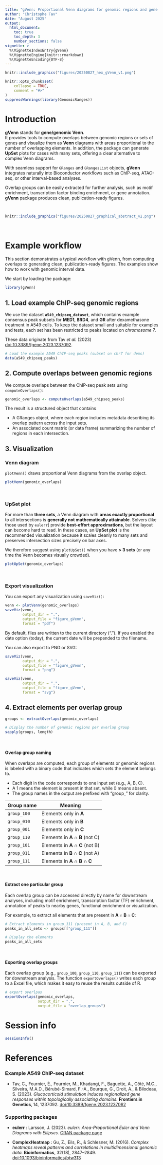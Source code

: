 ```yaml
---
title: "gVenn: Proportional Venn diagrams for genomic regions and gene set overlaps"
author: "Christophe Tav"
date: "August 2025"
output:
  html_document:
    toc: true
    toc_depth: 3
    number_sections: false
vignette: >
  %\VignetteIndexEntry{gVenn}
  %\VignetteEngine{knitr::rmarkdown}
  %\VignetteEncoding{UTF-8}
---
```


```r
knitr::include_graphics("figures/20250827_hex_gVenn_v1.png")
```

```r
knitr::opts_chunk$set(
    collapse = TRUE,
    comment = "#>"
)
suppressWarnings(library(GenomicRanges))
```

# Introduction

**gVenn** stands for **gene/genomic Venn**.  
It provides tools to compute overlaps between genomic regions or sets of genes
and visualize them as **Venn** diagrams with areas proportional to the number of 
overlapping elements. In addition, the package can generate **UpSet** plots for
cases with many sets, offering a clear alternative to complex Venn diagrams.

With seamless support for `GRanges` and `GRangesList` objects, **gVenn**
integrates naturally into Bioconductor workflows such as ChIP-seq, ATAC-seq,
or other interval-based analyses.

Overlap groups can be easily extracted for further analysis, such as motif
enrichment, transcription factor binding enrichment, or gene annotation.
**gVenn** package produces clean, publication-ready figures.

<br>
```r
knitr::include_graphics("figures/20250827_graphical_abstract_v2.png")
```
<br>

# Example workflow

This section demonstrates a typical workflow with gVenn, from computing overlaps to generating clean, publication-ready figures. The examples show how to work with genomic interval data.

We start by loading the package:
```r
library(gVenn)
```

## 1. Load example ChIP-seq genomic regions

We use the dataset **`a549_chipseq_dataset`**, which contains example consensus
peak subsets for **MED1**, **BRD4**, and **GR** after dexamethasone treatment
in A549 cells. To keep the dataset small and suitable for examples and tests,
each set has been restricted to peaks located on *chromosome 7*.  

These data originate from Tav *et al.* (2023)
<a href="https://doi.org/10.3389/fgene.2023.1237092" target="_blank">
doi:10.3389/fgene.2023.1237092</a>.

```r
# Load the example A549 ChIP-seq peaks (subset on chr7 for demo)
data(a549_chipseq_peaks)
```
## 2. Compute overlaps between genomic regions

We compute overlaps between the ChIP-seq peak sets using `computeOverlaps()`:

```r
genomic_overlaps <- computeOverlaps(a549_chipseq_peaks)
```

The result is a structured object that contains

- A GRanges object, where each region includes metadata describing its
overlap pattern across the input sets.
- An associated count matrix (or data frame) summarizing the number of
regions in each intersection.

## 3. Visualization

### Venn diagram
`plotVenn()` draws proportional Venn diagrams from the overlap object.

```r
plotVenn(genomic_overlaps)
```
<br>

### UpSet plot

For more than **three sets**, a Venn diagram with **areas exactly proportional**
to all intersections is **generally not mathematically attainable**. Solvers
(like those used by `eulerr`) provide **best-effort approximations**, but the
layout can become hard to read. In these cases, an **UpSet plot** is the
recommended visualization because it scales cleanly to many sets and preserves
intersection sizes precisely on bar axes.

We therefore suggest using `plotUpSet()` when you have **> 3 sets** (or any
time the Venn becomes visually crowded).

```r
plotUpSet(genomic_overlaps)
```
<br>

### Export visualization

You can export any visualization using `saveViz()`:

```r
venn <- plotVenn(genomic_overlaps)
saveViz(venn,
        output_dir = ".",
        output_file = "figure_gVenn",
        format = "pdf")
```

By default, files are written to the current directory (".").
If you enabled the date option (today), the current date will be prepended
to the filename.

You can also export to PNG or SVG:

```r
saveViz(venn,
        output_dir = ".",
        output_file = "figure_gVenn",
        format = "png")

saveViz(venn,
        output_dir = ".",
        output_file = "figure_gVenn",
        format = "svg")
```

## 4. Extract elements per overlap group

```r
groups <- extractOverlaps(genomic_overlaps)
```
```r
# Display the number of genomic regions per overlap group
sapply(groups, length)
```
<br>

#### Overlap group naming
When overlaps are computed, each group of elements or genomic regions is
labeled with a binary code that indicates which sets the element belongs to.

- Each digit in the code corresponds to one input set (e.g., A, B, C).
- A 1 means the element is present in that set, while 0 means absent.
- The group names in the output are prefixed with "group_" for clarity.

<div align="center" width="50%">
| Group name   | Meaning                       |
|--------------|-------------------------------|
| `group_100`  | Elements only in **A**        |
| `group_010`  | Elements only in **B**        |
| `group_001`  | Elements only in **C**        |
| `group_110`  | Elements in **A ∩ B** (not C) |
| `group_101`  | Elements in **A ∩ C** (not B) |
| `group_011`  | Elements in **B ∩ C** (not A) |
| `group_111`  | Elements in **A ∩ B ∩ C**     |
</div>
<br>

#### Extract one particular group
Each overlap group can be accessed directly by name for downstream analyses,
including motif enrichment, transcription factor (TF) enrichment, annotation of
peaks to nearby genes, functional enrichment or visualization.

For example, to extract all elements that are present in **A ∩ B ∩ C**:

```r
# Extract elements in group_111 (present in A, B, and C)
peaks_in_all_sets <- groups[["group_111"]]

# Display the elements
peaks_in_all_sets
```
<br>

#### Exporting overlap groups

Each overlap group (e.g., `group_100`, `group_110`, `group_111`) can be
exported for downstream analysis. The function `exportOverlaps()` writes
each group to a Excel file, which makes it easy to reuse the results outside of
R.

```r
# export overlpas
exportOverlaps(genomic_overlaps,
               output_dir = ".",
               output_file = "overlap_groups")
```

# Session info

```r
sessionInfo()
```

# References

### Example A549 ChIP-seq dataset

- Tav, C., Fournier, É., Fournier, M., Khadangi, F., Baguette, A., Côté, M.C., Silveira, M.A.D., Bérubé-Simard, F.-A., Bourque, G., Droit, A., & Bilodeau, S. (2023).
*Glucocorticoid stimulation induces regionalized gene responses within topologically associating domains.*
**Frontiers in Genetics**, 14, 1237092.
<a href="https://doi.org/10.3389/fgene.2023.1237092" target="_blank">
doi:10.3389/fgene.2023.1237092
</a>

### Supporting packages

- **eulerr** :
Larsson, J. (2023).
*eulerr: Area-Proportional Euler and Venn Diagrams with Ellipses.*
<a href="https://CRAN.R-project.org/package=eulerr" target="_blank">
CRAN package page
</a>

- **ComplexHeatmap** :
Gu, Z., Eils, R., & Schlesner, M. (2016).
*Complex heatmaps reveal patterns and correlations in multidimensional genomic data.*
**Bioinformatics**, 32(18), 2847–2849.
<a href="https://doi.org/10.1093/bioinformatics/btw313" target="_blank">
doi:10.1093/bioinformatics/btw313
</a>
